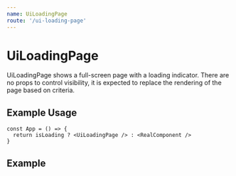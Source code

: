 ```yaml
---
name: UiLoadingPage
route: '/ui-loading-page'
---
```



# UiLoadingPage

UiLoadingPage shows a full-screen page with a loading indicator. There are no props to control visibility, it is expected to replace the rendering of the page based on criteria.

## Example Usage

```
const App = () => {
  return isLoading ? <UiLoadingPage /> : <RealComponent />
}
```

## Example

<Playground>
  <UiLoadingPage />
</Playground>
